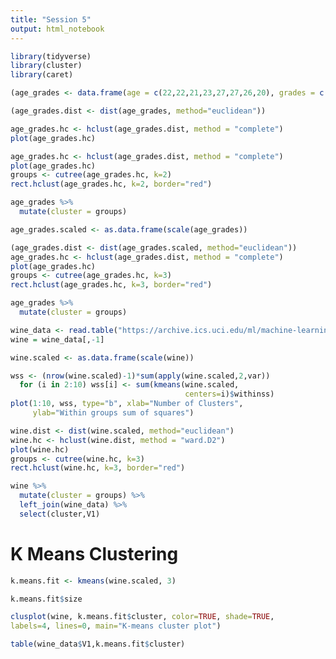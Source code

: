 ```yaml
---
title: "Session 5"
output: html_notebook
---
```


```r
library(tidyverse)
library(cluster)
library(caret)
```

```r
(age_grades <- data.frame(age = c(22,22,21,23,27,27,26,20), grades = c(1,3,5,1,5,3,4,1)))
```

```r
(age_grades.dist <- dist(age_grades, method="euclidean"))
```

```r
age_grades.hc <- hclust(age_grades.dist, method = "complete")
plot(age_grades.hc)
```



```r
age_grades.hc <- hclust(age_grades.dist, method = "complete")
plot(age_grades.hc)
groups <- cutree(age_grades.hc, k=2) 
rect.hclust(age_grades.hc, k=2, border="red")
```

```r
age_grades %>%
  mutate(cluster = groups)
```

```r
age_grades.scaled <- as.data.frame(scale(age_grades))
```


```r
(age_grades.dist <- dist(age_grades.scaled, method="euclidean"))
age_grades.hc <- hclust(age_grades.dist, method = "complete")
plot(age_grades.hc)
groups <- cutree(age_grades.hc, k=3) 
rect.hclust(age_grades.hc, k=3, border="red")
```

```r
age_grades %>%
  mutate(cluster = groups)
```

```r
wine_data <- read.table("https://archive.ics.uci.edu/ml/machine-learning-databases/wine/wine.data", sep=",")
wine = wine_data[,-1] 
```

```r
wine.scaled <- as.data.frame(scale(wine))
```


```r
wss <- (nrow(wine.scaled)-1)*sum(apply(wine.scaled,2,var))
  for (i in 2:10) wss[i] <- sum(kmeans(wine.scaled,
                                       centers=i)$withinss)
plot(1:10, wss, type="b", xlab="Number of Clusters",
     ylab="Within groups sum of squares")
```


```r
wine.dist <- dist(wine.scaled, method="euclidean")
wine.hc <- hclust(wine.dist, method = "ward.D2")
plot(wine.hc)
groups <- cutree(wine.hc, k=3) 
rect.hclust(wine.hc, k=3, border="red")
```

```r
wine %>%
  mutate(cluster = groups) %>%
  left_join(wine_data) %>%
  select(cluster,V1)
```





# K Means Clustering




```r
k.means.fit <- kmeans(wine.scaled, 3) 
```

```r
k.means.fit$size
```

```r
clusplot(wine, k.means.fit$cluster, color=TRUE, shade=TRUE,
labels=4, lines=0, main="K-means cluster plot")
```


```r
table(wine_data$V1,k.means.fit$cluster)
```


